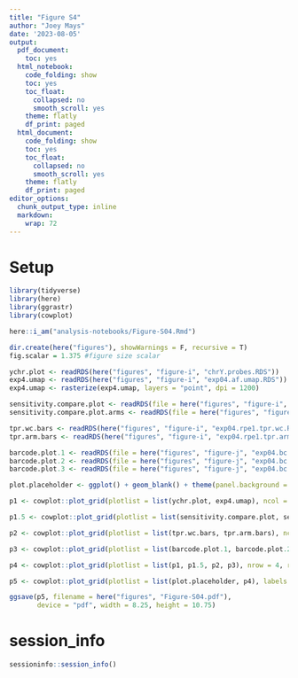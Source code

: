 ```yaml
---
title: "Figure S4"
author: "Joey Mays"
date: '2023-08-05'
output:
  pdf_document:
    toc: yes
  html_notebook:
    code_folding: show
    toc: yes
    toc_float:
      collapsed: no
      smooth_scroll: yes
    theme: flatly
    df_print: paged
  html_document:
    code_folding: show
    toc: yes
    toc_float:
      collapsed: no
      smooth_scroll: yes
    theme: flatly
    df_print: paged
editor_options:
  chunk_output_type: inline
  markdown:
    wrap: 72
---
```


# Setup

```r
library(tidyverse)
library(here)
library(ggrastr)
library(cowplot)
```

```r
here::i_am("analysis-notebooks/Figure-S04.Rmd")
```

```r
dir.create(here("figures"), showWarnings = F, recursive = T)
fig.scalar = 1.375 #figure size scalar
```

```r
ychr.plot <- readRDS(here("figures", "figure-i", "chrY.probes.RDS"))
exp4.umap <- readRDS(here("figures", "figure-i", "exp04.af.umap.RDS"))
exp4.umap <- rasterize(exp4.umap, layers = "point", dpi = 1200)

sensitivity.compare.plot <- readRDS(file = here("figures", "figure-i", "exp04.rpe1.sensitivity.compare.RDS"))
sensitivity.compare.plot.arms <- readRDS(file = here("figures", "figure-i", "exp04.rpe1.sensitivity.compare.arms.RDS"))

tpr.wc.bars <- readRDS(here("figures", "figure-i", "exp04.rpe1.tpr.wc.RDS"))
tpr.arm.bars <- readRDS(here("figures", "figure-i", "exp04.rpe1.tpr.arm.RDS")) + theme(axis.text.y = element_blank(), axis.title.y = element_blank(), plot.margin = unit(c(5.5, 5.5, 5.5, 0), "pt"))

barcode.plot.1 <- readRDS(file = here("figures", "figure-j", "exp04.bc.counts.rpe1.RDS"))
barcode.plot.2 <- readRDS(file = here("figures", "figure-j", "exp04.bc.counts.hcec.RDS"))
barcode.plot.3 <- readRDS(file = here("figures", "figure-j", "exp04.bc.counts.hpne.RDS"))
```

```r
plot.placeholder <- ggplot() + geom_blank() + theme(panel.background = element_blank())
```

```r
p1 <- cowplot::plot_grid(plotlist = list(ychr.plot, exp4.umap), ncol = 2, labels = c("A.", "B."), rel_widths = c(1, 0.7), label_size = 12, scale = 0.95, align = "h", axis = "b")

p1.5 <- cowplot::plot_grid(plotlist = list(sensitivity.compare.plot, sensitivity.compare.plot.arms, plot.placeholder), ncol = 3, labels = c("C."), label_size = 12, scale = 0.95)

p2 <- cowplot::plot_grid(plotlist = list(tpr.wc.bars, tpr.arm.bars), ncol = 2, labels = c("D.", ""), rel_widths = c(0.8, 1), axis = "b", align = "h", label_size = 12, scale = 0.95)

p3 <- cowplot::plot_grid(plotlist = list(barcode.plot.1, barcode.plot.2, barcode.plot.3), ncol = 3, scale = 0.95)

p4 <- cowplot::plot_grid(plotlist = list(p1, p1.5, p2, p3), nrow = 4, rel_heights = c(1,0.8,1.5,1), label_size = 12, labels = c("", "", "", "E."))

p5 <- cowplot::plot_grid(plotlist = list(plot.placeholder, p4), labels = "Supplimental Figure 4", ncol = 1, rel_heights = c(1,40), hjust = -0.05, label_size = 12)
```

```r
ggsave(p5, filename = here("figures", "Figure-S04.pdf"), 
       device = "pdf", width = 8.25, height = 10.75)
```

# session_info

```r
sessioninfo::session_info()
```
